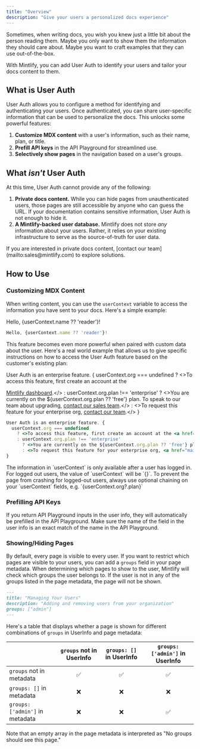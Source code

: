 ```yaml
---
title: "Overview"
description: "Give your users a personalized docs experience"
---
```


Sometimes, when writing docs, you wish you knew just a little bit about the
person reading them. Maybe you only want to show them the information they
should care about. Maybe you want to craft examples that they can use
out-of-the-box.

With Mintlify, you can add User Auth to identify your users and tailor your docs
content to them.

## What is User Auth

User Auth allows you to configure a method for identifying and authenticating
your users. Once authenticated, you can share user-specific information that can
be used to personalize the docs. This unlocks some powerful features:

1. **Customize MDX content** with a user's information, such as their name,
   plan, or title.
2. **Prefill API keys** in the API Playground for streamlined use.
3. **Selectively show pages** in the navigation based on a user's groups.

## What _isn't_ User Auth

At this time, User Auth cannot provide any of the following:

1. **Private docs content.** While you can hide pages from unauthenticated
   users, those pages are still accessible by anyone who can guess the URL. If
   your documentation contains sensitive information, User Auth is not enough to
   hide it.
2. **A Mintlify-backed user database.** Mintlify does not store _any_
   information about your users. Rather, it relies on your existing
   infrastructure to serve as the source-of-truth for user data.

<Note>
  If you are interested in private docs content, [contact our
  team](mailto:sales@mintlify.com) to explore solutions.
</Note>

## How to Use

### Customizing MDX Content

When writing content, you can use the `userContext` variable to access the
information you have sent to your docs. Here's a simple example:

Hello, {userContext.name ?? 'reader'}!

```jsx
Hello, {userContext.name ?? 'reader'}!
```

This feature becomes even more powerful when paired with custom data about the
user. Here's a real world example that allows us to give specific instructions
on how to access the User Auth feature based on the customer's existing plan:

User Auth is an enterprise feature. { userContext.org === undefined ? <>To
access this feature, first create an account at the

<a href="https://dashboard.mintlify.com/login">Mintlify dashboard</a>.</> :
userContext.org.plan !== 'enterprise' ? <>You are currently on the
${userContext.org.plan ?? 'free'} plan. To speak to our team about upgrading,
<a href="mailto:sales@mintlify.com">contact our sales team</a>.</> : <>To
request this feature for your enterprise org,
<a href="mailto:sales@mintlify.com">contact our team</a>.</> }

```jsx
User Auth is an enterprise feature. {
  userContext.org === undefined
    ? <>To access this feature, first create an account at the <a href="https://dashboard.mintlify.com/login">Mintlify dashboard</a>.</>
    : userContext.org.plan !== 'enterprise'
      ? <>You are currently on the ${userContext.org.plan ?? 'free'} plan. To speak to our team about upgrading, <a href="mailto:sales@mintlify.com">contact our sales team</a>.</>
      : <>To request this feature for your enterprise org, <a href="mailto:sales@mintlify.com">contact our team</a>.</>
}
```

<Note>
  The information in `userContext` is only available after a user has logged in.
  For logged out users, the value of `userContext` will be `{}`. To prevent the
  page from crashing for logged-out users, always use optional chaining on your
  `userContext` fields, e.g. `{userContext.org?.plan}`
</Note>

### Prefilling API Keys

If you return API Playground inputs in the user info, they will automatically be
prefilled in the API Playground. Make sure the name of the field in the user
info is an exact match of the name in the API Playground.

### Showing/Hiding Pages

By default, every page is visible to every user. If you want to restrict which
pages are visible to your users, you can add a `groups` field in your page
metadata. When determining which pages to show to the user, Mintlify will check
which groups the user belongs to. If the user is not in any of the groups listed
in the page metadata, the page will not be shown.

```md
---
title: "Managing Your Users"
description: "Adding and removing users from your organization"
groups: ["admin"]
---
```

Here's a table that displays whether a page is shown for different combinations
of `groups` in UserInfo and page metadata:

|                                 | `groups` not in UserInfo | `groups: []` in UserInfo | `groups: ['admin']` in UserInfo |
| :------------------------------ | :----------------------: | :----------------------: | :-----------------------------: |
| `groups` not in metadata        |            ✅            |            ✅            |               ✅                |
| `groups: []` in metadata        |            ❌            |            ❌            |               ❌                |
| `groups: ['admin']` in metadata |            ❌            |            ❌            |               ✅                |

<Note>
  Note that an empty array in the page metadata is interpreted as "No groups
  should see this page."
</Note>
